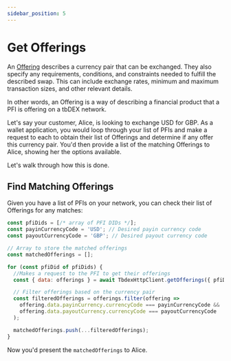 ```yaml
---
sidebar_position: 5
---
```


# Get Offerings

An [Offering](/docs/tbdex/pfi/creating-offerings#offering-object) describes a currency pair that can be exchanged. 
They also specify any requirements, conditions, and constraints needed to fulfill the described swap. 
This can include exchange rates, minimum and maximum transaction sizes, and other relevant details.

In other words, an Offering is a way of describing a financial product that a PFI is offering on a tbDEX network. 

Let's say your customer, Alice, is looking to exchange USD for GBP.
As a wallet application, you would loop through your list of PFIs and make a request to each to obtain their list of Offerings and determine if any offer this currency pair.
You'd then provide a list of the matching Offerings to Alice, showing her the options available.

Let's walk through how this is done.

## Find Matching Offerings

Given you have a list of PFIs on your network, you can check their list of Offerings for any matches:

```js
const pfiDids = [/* array of PFI DIDs */];
const payinCurrencyCode = 'USD'; // Desired payin currency code
const payoutCurrencyCode = 'GBP'; // Desired payout currency code

// Array to store the matched offerings
const matchedOfferings = [];

for (const pfiDid of pfiDids) {
  //Makes a request to the PFI to get their offerings
  const { data: offerings } = await TbdexHttpClient.getOfferings({ pfiDid });

  // Filter offerings based on the currency pair
  const filteredOfferings = offerings.filter(offering =>
    offering.data.payinCurrency.currencyCode === payinCurrencyCode &&
    offering.data.payoutCurrency.currencyCode === payoutCurrencyCode
  );

  matchedOfferings.push(...filteredOfferings);
}
```

Now you'd present the `matchedOfferings` to Alice.